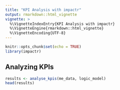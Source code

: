 ```yaml
---
title: "KPI Analysis with impactr"
output: rmarkdown::html_vignette
vignette: >
  %\VignetteIndexEntry{KPI Analysis with impactr}
  %\VignetteEngine{rmarkdown::html_vignette}
  %\VignetteEncoding{UTF-8}
---
```


```r
knitr::opts_chunk$set(echo = TRUE)
library(impactr)
```

## Analyzing KPIs

```r
results <- analyse_kpis(me_data, logic_model)
head(results)
```
